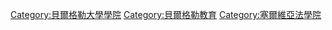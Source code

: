 [[Category:貝爾格勒大學學院|Category:貝爾格勒大學學院]]
[[Category:貝爾格勒教育|Category:貝爾格勒教育]]
[[Category:塞爾維亞法學院|Category:塞爾維亞法學院]]